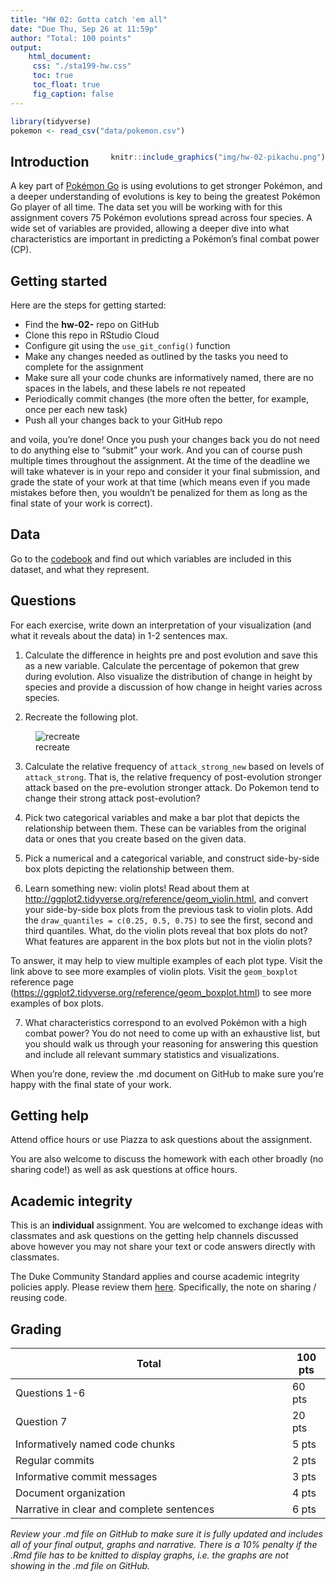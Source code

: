 ```yaml
---
title: "HW 02: Gotta catch 'em all"
date: "Due Thu, Sep 26 at 11:59p"
author: "Total: 100 points"
output: 
    html_document: 
     css: "./sta199-hw.css"
     toc: true
     toc_float: true
     fig_caption: false
---
```


```r
library(tidyverse)
pokemon <- read_csv("data/pokemon.csv")
```

<div style= "float:right;position: relative; margin-left: 20px">
```r
knitr::include_graphics("img/hw-02-pikachu.png")
```
</div>

## Introduction

A key part of [Pokémon Go](http://www.pokemongo.com/) is using evolutions to get stronger Pokémon, and a deeper understanding of evolutions is key to being the greatest Pokémon Go player of all time. The data set you will be working with for this assignment covers 75 Pokémon evolutions spread across four species. A wide set of variables are provided, allowing a deeper dive into what characteristics are important in predicting a Pokémon's final combat power (CP).

## Getting started

Here are the steps for getting started:

- Find the **hw-02-** repo on GitHub
- Clone this repo in RStudio Cloud
- Configure git using the `use_git_config()` function
- Make any changes needed as outlined by the tasks you need to complete for the assignment
- Make sure all your code chunks are informatively named, there are no spaces in the labels, and these labels re not repeated
- Periodically commit changes (the more often the better, for example, once per each new task)
- Push all your changes back to your GitHub repo

and voila, you're done! Once you push your changes back you do not need to do anything else to "submit" your work. And you can of course push multiple times throughout the assignment. At the time of the deadline we will take whatever is in your repo and consider it your final submission, and grade the state of your work at that time (which means even if you made mistakes before then, you wouldn't be penalized for them as long as the final state of your work is correct).

## Data

Go to the [codebook](https://www.openintro.org/stat/data/?data=pokemon) and find out which variables are included in this dataset, and what they represent.

## Questions

For each exercise, write down an interpretation of your visualization (and what it reveals about the data) in 1-2 sentences max.

1. Calculate the difference in heights pre and post evolution and save this as a new variable. Calculate the percentage of pokemon that grew during evolution. Also visualize the distribution of change in height by species and provide a discussion of how change in height varies across species.

2. Recreate the following plot.

![recreate](img/hw-02-recreate.png)

3. Calculate the relative frequency of `attack_strong_new` based on levels of `attack_strong`. That is, the relative frequency of post-evolution stronger attack based on the pre-evolution stronger attack. Do Pokemon tend to change their strong attack post-evolution?

4. Pick two categorical variables and make a bar plot that depicts the relationship between them. These can be variables from the original data or ones that you create based on the given data.

5. Pick a numerical and a categorical variable, and construct side-by-side box plots depicting the relationship between them.

6. Learn something new: violin plots! Read about them at [http://ggplot2.tidyverse.org/reference/geom_violin.html](http://ggplot2.tidyverse.org/reference/geom_violin.html), and convert your side-by-side box plots from the previous task to violin plots. Add the `draw_quantiles = c(0.25, 0.5, 0.75)` to see the first, second and third quantiles. What, do the violin plots reveal that box plots do not? What features are apparent in the box plots but not in the violin plots?

To answer, it may help to view multiple examples of each plot type. Visit the link above to see more examples of violin plots. Visit the `geom_boxplot` reference page ([https://ggplot2.tidyverse.org/reference/geom_boxplot.html](https://ggplot2.tidyverse.org/reference/geom_boxplot.html)) to see more examples of box plots. 

7. What characteristics correspond to an evolved Pokémon with a high combat power? You do not need to come up with an exhaustive list, but you should walk us through your reasoning for answering this question and include all relevant summary statistics and visualizations.

When you're done, review the .md document on GitHub to make sure you're happy with the final state of your work. 

## Getting help

Attend office hours or use Piazza to ask questions about the assignment. 

You are also welcome to discuss the homework with each other broadly (no sharing code!) as well as ask questions at office hours.

## Academic integrity

This is an **individual** assignment. You are welcomed to exchange ideas with classmates and ask questions on the getting help channels discussed above however you may not share your text or code answers directly with classmates.

The Duke Community Standard applies and course academic integrity policies apply. Please review them [here](http://www2.stat.duke.edu/courses/Fall19/Sta199/policies/#academic-integrity). Specifically, the note on sharing / reusing code.

## Grading

Total                                                   | 100 pts
--------------------------------------------------------|--------
Questions 1-6                                           | 60 pts
Question 7                                              | 20 pts
Informatively named code chunks                         | 5 pts
Regular commits                                         | 2 pts
Informative commit messages                             | 3 pts
Document organization                                   | 4 pts
Narrative in clear and complete sentences                       | 6 pts

*Review your .md file on GitHub to make sure it is fully updated and includes all of your final output, graphs and narrative. There is a 10% penalty if the .Rmd file has to be knitted to display graphs, i.e. the graphs are not showing in the .md file on GitHub.*